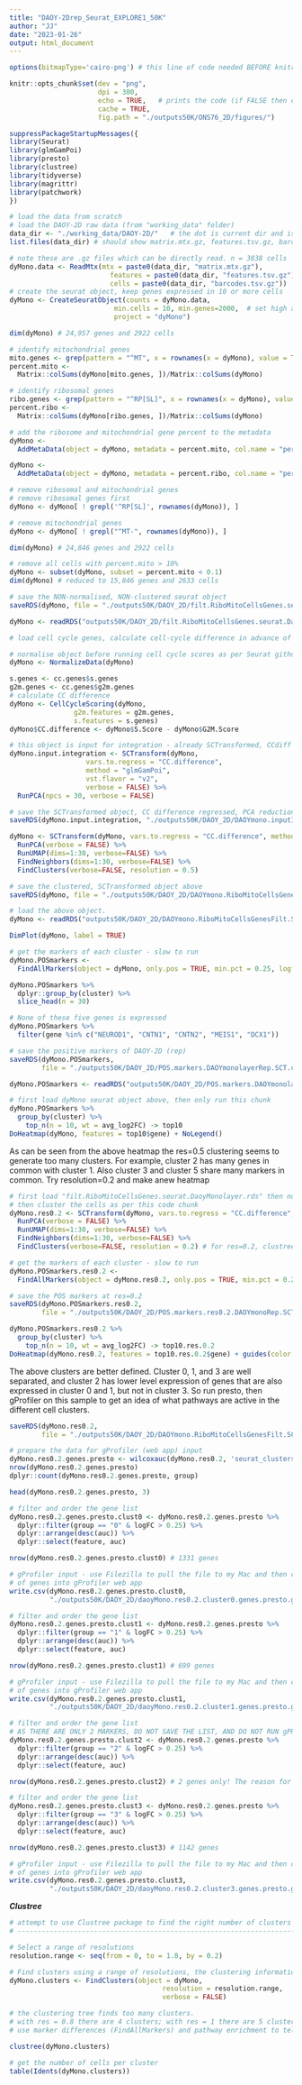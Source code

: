 ```yaml
---
title: "DAOY-2Drep_Seurat_EXPLORE1_50K"
author: "JJ"
date: "2023-01-26"
output: html_document
---
```


```r
options(bitmapType='cairo-png') # this line of code needed BEFORE knitr code in chunk below
```

```r
knitr::opts_chunk$set(dev = "png",
                      dpi = 300,
                      echo = TRUE,   # prints the code (if FALSE then only code output is shown)
                      cache = TRUE,
                      fig.path = "./outputs50K/ONS76_2D/figures/")
```

```r
suppressPackageStartupMessages({
library(Seurat)
library(glmGamPoi)
library(presto)
library(clustree)
library(tidyverse)
library(magrittr)
library(patchwork)
})
```

```r
# load the data from scratch
# load the DAOY-2D raw data (from "working_data" folder)
data_dir <- "./working_data/DAOY-2D/"   # the dot is current dir and is essential!
list.files(data_dir) # should show matrix.mtx.gz, features.tsv.gz, barcodes.tsv.gz
```

```r
# note these are .gz files which can be directly read. n = 3838 cells
dyMono.data <- ReadMtx(mtx = paste0(data_dir, "matrix.mtx.gz"),
                         features = paste0(data_dir, "features.tsv.gz"), 
                         cells = paste0(data_dir, "barcodes.tsv.gz"))
# create the seurat object, keep genes expressed in 10 or more cells
dyMono <- CreateSeuratObject(counts = dyMono.data,
                          min.cells = 10, min.genes=2000,  # set high as this sample was very deeply sequenced
                          project = "dyMono")

dim(dyMono) # 24,957 genes and 2922 cells
```

```r
# identify mitochondrial genes
mito.genes <- grep(pattern = "^MT", x = rownames(x = dyMono), value = TRUE)
percent.mito <- 
  Matrix::colSums(dyMono[mito.genes, ])/Matrix::colSums(dyMono)

# identify ribosomal genes
ribo.genes <- grep(pattern = "^RP[SL]", x = rownames(x = dyMono), value = TRUE)
percent.ribo <- 
  Matrix::colSums(dyMono[ribo.genes, ])/Matrix::colSums(dyMono)

# add the ribosome and mitochondrial gene percent to the metadata
dyMono <- 
  AddMetaData(object = dyMono, metadata = percent.mito, col.name = "percent.mito")

dyMono <- 
  AddMetaData(object = dyMono, metadata = percent.ribo, col.name = "percent.ribo")

# remove ribosomal and mitochondrial genes
# remove ribosomal genes first
dyMono <- dyMono[ ! grepl('^RP[SL]', rownames(dyMono)), ]

# remove mitochondrial genes 
dyMono <- dyMono[ ! grepl("^MT-", rownames(dyMono)), ]

dim(dyMono) # 24,846 genes and 2922 cells
```

```r
# remove all cells with percent.mito > 10%
dyMono <- subset(dyMono, subset = percent.mito < 0.1)
dim(dyMono) # reduced to 15,846 genes and 2633 cells
```

```r
# save the NON-normalised, NON-clustered seurat object
saveRDS(dyMono, file = "./outputs50K/DAOY_2D/filt.RiboMitoCellsGenes.seurat.DaoyMonolayer.rds")
```

```r
dyMono <- readRDS("outputs50K/DAOY_2D/filt.RiboMitoCellsGenes.seurat.DaoyMonolayer.rds")
```

```r
# load cell cycle genes, calculate cell-cycle difference in advance of regressing out CC difference

# normalise object before running cell cycle scores as per Seurat github issue: https://github.com/satijalab/seurat/issues/1679
dyMono <- NormalizeData(dyMono)

s.genes <- cc.genes$s.genes
g2m.genes <- cc.genes$g2m.genes
# calculate CC difference
dyMono <- CellCycleScoring(dyMono,
                g2m.features = g2m.genes,
                s.features = s.genes)
dyMono$CC.difference <- dyMono$S.Score - dyMono$G2M.Score
```

```r
# this object is input for integration - already SCTransformed, CCdiff regressed, and RunPCA()
dyMono.input.integration <- SCTransform(dyMono, 
                   vars.to.regress = "CC.difference",
                   method = "glmGamPoi",
                   vst.flavor = "v2",
                   verbose = FALSE) %>% 
  RunPCA(npcs = 30, verbose = FALSE)
```

```r
# save the SCTransformed object, CC difference regressed, PCA reduction, as input for integrated workflow
saveRDS(dyMono.input.integration, "./outputs50K/DAOY_2D/DAOYmono.inputIntegration.SCTransformed.CCdiffRegressed.PCA.unclustered.rds")
```

```r
dyMono <- SCTransform(dyMono, vars.to.regress = "CC.difference", method = "glmGamPoi", verbose = FALSE) %>% 
  RunPCA(verbose = FALSE) %>% 
  RunUMAP(dims=1:30, verbose=FALSE) %>% 
  FindNeighbors(dims=1:30, verbose=FALSE) %>% 
  FindClusters(verbose=FALSE, resolution = 0.5)
```

```r
# save the clustered, SCTransformed object above
saveRDS(dyMono, file = "./outputs50K/DAOY_2D/DAOYmono.RiboMitoCellsGenesFilt.SCT.clustered.CCdiffRegressed.rds")
```

```r
# load the above object.
dyMono <- readRDS("outputs50K/DAOY_2D/DAOYmono.RiboMitoCellsGenesFilt.SCT.clustered.CCdiffRegressed.rds")
```

```r
DimPlot(dyMono, label = TRUE)
```

```r
# get the markers of each cluster - slow to run
dyMono.POSmarkers <- 
  FindAllMarkers(object = dyMono, only.pos = TRUE, min.pct = 0.25, logfc.threshold = 0.25)
```

```r
dyMono.POSmarkers %>% 
  dplyr::group_by(cluster) %>% 
  slice_head(n = 30)
```

```r
# None of these five genes is expressed
dyMono.POSmarkers %>%
  filter(gene %in% c("NEUROD1", "CNTN1", "CNTN2", "MEIS1", "DCX1"))
```

```r
# save the positive markers of DAOY-2D (rep)
saveRDS(dyMono.POSmarkers, 
        file = "./outputs50K/DAOY_2D/POS.markers.DAOYmonolayerRep.SCT.clustered.rds")
```

```r
dyMono.POSmarkers <- readRDS("outputs50K/DAOY_2D/POS.markers.DAOYmonolayerRep.SCT.clustered.rds")
```

```r
# first load dyMono seurat object above, then only run this chunk
dyMono.POSmarkers %>% 
  group_by(cluster) %>%
    top_n(n = 10, wt = avg_log2FC) -> top10
DoHeatmap(dyMono, features = top10$gene) + NoLegend()
```

As can be seen from the above heatmap the res=0.5 clustering seems to generate too many clusters. For example, cluster 2 has many genes in common with cluster 1. Also cluster 3 and cluster 5 share many markers in common. Try resolution=0.2 and make anew heatmap

```r
# first load "filt.RiboMitoCellsGenes.seurat.DaoyMonolayer.rds" then normalise, run CC regression,
# then cluster the cells as per this code chunk
dyMono.res0.2 <- SCTransform(dyMono, vars.to.regress = "CC.difference", method = "glmGamPoi", verbose = FALSE) %>% 
  RunPCA(verbose = FALSE) %>% 
  RunUMAP(dims=1:30, verbose=FALSE) %>% 
  FindNeighbors(dims=1:30, verbose=FALSE) %>% 
  FindClusters(verbose=FALSE, resolution = 0.2) # for res=0.2, clustree shows there are 4 clusters
```

```r
# get the markers of each cluster - slow to run
dyMono.POSmarkers.res0.2 <- 
  FindAllMarkers(object = dyMono.res0.2, only.pos = TRUE, min.pct = 0.25, logfc.threshold = 0.25)
```

```r
# save the POS markers at res=0.2
saveRDS(dyMono.POSmarkers.res0.2,
        file = "./outputs50K/DAOY_2D/POS.markers.res0.2.DAOYmonoRep.SCT.clustered.rds")
```


```r
dyMono.POSmarkers.res0.2 %>% 
  group_by(cluster) %>%
    top_n(n = 10, wt = avg_log2FC) -> top10.res.0.2
DoHeatmap(dyMono.res0.2, features = top10.res.0.2$gene) + guides(color = "none")
```

The above clusters are better defined. Cluster 0, 1, and 3 are well separated, and cluster 2 has lower level expression of genes that are also expressed in cluster 0 and 1, but not in cluster 3. So run presto, then gProfiler on this sample to get an idea of what pathways are active in the different cell clusters.

```r
saveRDS(dyMono.res0.2, 
        file = "./outputs50K/DAOY_2D/DAOYmono.RiboMitoCellsGenesFilt.SCT.res0.2.clustered.CCdiffRegressed.rds")
```

```r
# prepare the data for gProfiler (web app) input
dyMono.res0.2.genes.presto <- wilcoxauc(dyMono.res0.2, 'seurat_clusters')
nrow(dyMono.res0.2.genes.presto)
dplyr::count(dyMono.res0.2.genes.presto, group)
```

```r
head(dyMono.res0.2.genes.presto, 3)
```

```r
# filter and order the gene list
dyMono.res0.2.genes.presto.clust0 <- dyMono.res0.2.genes.presto %>% 
  dplyr::filter(group == "0" & logFC > 0.25) %>%
  dplyr::arrange(desc(auc)) %>% 
  dplyr::select(feature, auc)

nrow(dyMono.res0.2.genes.presto.clust0) # 1331 genes
```

```r
# gProfiler input - use Filezilla to pull the file to my Mac and then copy and paste the ordered list
# of genes into gProfiler web app
write.csv(dyMono.res0.2.genes.presto.clust0, 
          "./outputs50K/DAOY_2D/daoyMono.res0.2.cluster0.genes.presto.gProfilerInput.csv", quote = F)
```

```r
# filter and order the gene list
dyMono.res0.2.genes.presto.clust1 <- dyMono.res0.2.genes.presto %>% 
  dplyr::filter(group == "1" & logFC > 0.25) %>%
  dplyr::arrange(desc(auc)) %>% 
  dplyr::select(feature, auc)

nrow(dyMono.res0.2.genes.presto.clust1) # 699 genes
```

```r
# gProfiler input - use Filezilla to pull the file to my Mac and then copy and paste the ordered list
# of genes into gProfiler web app
write.csv(dyMono.res0.2.genes.presto.clust1, 
          "./outputs50K/DAOY_2D/daoyMono.res0.2.cluster1.genes.presto.gProfilerInput.csv", quote = F)
```

```r
# filter and order the gene list
# AS THERE ARE ONLY 2 MARKERS, DO NOT SAVE THE LIST, AND DO NOT RUN gPROFILER FOR THIS CLUSTER
dyMono.res0.2.genes.presto.clust2 <- dyMono.res0.2.genes.presto %>% 
  dplyr::filter(group == "2" & logFC > 0.25) %>%
  dplyr::arrange(desc(auc)) %>% 
  dplyr::select(feature, auc)

nrow(dyMono.res0.2.genes.presto.clust2) # 2 genes only! The reason for this is apparent on looking at the heatmap.
```

```r
# filter and order the gene list
dyMono.res0.2.genes.presto.clust3 <- dyMono.res0.2.genes.presto %>% 
  dplyr::filter(group == "3" & logFC > 0.25) %>%
  dplyr::arrange(desc(auc)) %>% 
  dplyr::select(feature, auc)

nrow(dyMono.res0.2.genes.presto.clust3) # 1142 genes
```

```r
# gProfiler input - use Filezilla to pull the file to my Mac and then copy and paste the ordered list
# of genes into gProfiler web app
write.csv(dyMono.res0.2.genes.presto.clust3, 
          "./outputs50K/DAOY_2D/daoyMono.res0.2.cluster3.genes.presto.gProfilerInput.csv", quote = F)
```




***Clustree***
```r
# attempt to use Clustree package to find the right number of clusters
# -----------------------------------------------------------------------------------------------

# Select a range of resolutions
resolution.range <- seq(from = 0, to = 1.8, by = 0.2)

# Find clusters using a range of resolutions, the clustering information is in the metadata slot
dyMono.clusters <- FindClusters(object = dyMono, 
                                      resolution = resolution.range,
                                      verbose = FALSE)
```

```r
# the clustering tree finds too many clusters.
# with res = 0.8 there are 4 clusters; with res = 1 there are 5 clusters.
# use marker differences (FindAllMarkers) and pathway enrichment to tell how many clusters have distinct enrichments. 

clustree(dyMono.clusters)
```

```r
# get the number of cells per cluster
table(Idents(dyMono.clusters))
```







